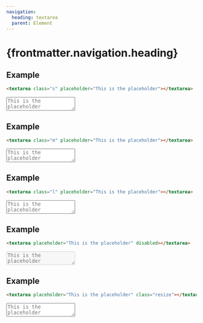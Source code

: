 ```yaml
---
navigation:
  heading: textarea
  parent: Element
---
```


# {frontmatter.navigation.heading}
## Example
```html
<textarea class="s" placeholder="This is the placeholder"></textarea>
```
<textarea class="s" placeholder="This is the placeholder"></textarea>

## Example
```html
<textarea class="m" placeholder="This is the placeholder"></textarea>
```
<textarea class="m" placeholder="This is the placeholder"></textarea>

## Example
```html
<textarea class="l" placeholder="This is the placeholder"></textarea>
```
<textarea class="l" placeholder="This is the placeholder"></textarea>

## Example
```html
<textarea placeholder="This is the placeholder" disabled></textarea>
```
<textarea placeholder="This is the placeholder" disabled></textarea>

## Example
```html
<textarea placeholder="This is the placeholder" class="resize"></textarea>
```
<textarea placeholder="This is the placeholder" class="resize"></textarea>
